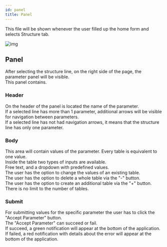 ```yaml
---
id: panel
title: Panel
---
```


This file will be shown whenever the user filled up the home form and selects Structure tab.

![img](../../../assets/docs/manual/structure/panel/panel.jpg)

## Panel

After selecting the structure line, on the right side of the page, the parameter panel will be visible.  
This panel contains.

### Header

On the header of the panel is located the name of the parameter.  
If a selected line has more than 1 parameter, additional arrows will be visible for navigation between parameters.  
If a selected line has not had navigation arrows, it means that the structure line has only one parameter.

### Body

This area will contain values of the parameter. Every table is equivalent to one value.  
Inside the table two types of inputs are available.  
Free text, and a dropdown with predefined values.  
The user has the option to change the values of an existing table.  
The user has the option to delete a whole table via the "-" button.  
The user has the option to create an additional table via the "+" button.  
There is no limit to the number of tables.

### Submit

For submitting values for the specific parameter the user has to click the "Accept Parameter" button.  
The "Accept Parameter" can succeed or fail.  
If succeed, a green notification will appear at the bottom of the application.  
If failed, a red notification with details about the error will appear at the bottom of the application.
